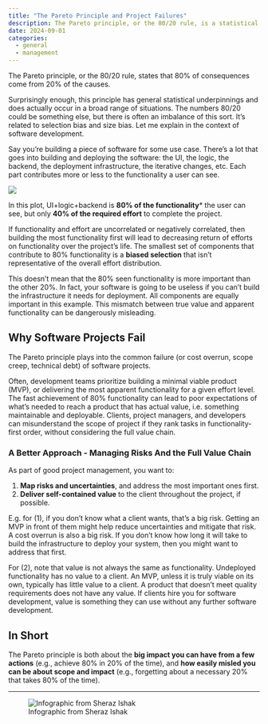 ```yaml
---
title: "The Pareto Principle and Project Failures"
description: The Pareto principle, or the 80/20 rule, is a statistical principle. It’s an important reminder that big impact can come from small things, but that apparently small things can be deceptively important.
date: 2024-09-01
categories:
  - general
  - management
---
```



The Pareto principle, or the 80/20 rule, states that 80% of consequences come from 20% of the causes.

Surprisingly enough, this principle has general statistical underpinnings and does actually occur in a broad range of situations. The numbers 80/20 could be something else, but there is often an imbalance of this sort. It’s related to selection bias and size bias. Let me explain in the context of software development.

Say you’re building a piece of software for some use case. There’s a lot that goes into building and deploying the software: the UI, the logic, the backend, the deployment infrastructure, the iterative changes, etc. Each part contributes more or less to the functionality a user can see.

![](plot.png)

In this plot, UI+logic+backend is **80% of the functionality*** the user can see, but only **40% of the required effort** to complete the project.

If functionality and effort are uncorrelated or negatively correlated, then building the most functionality first will lead to decreasing return of efforts on functionality over the project’s life. The smallest set of components that contribute to 80% functionality is a **biased selection** that isn’t representative of the overall effort distribution.

This doesn’t mean that the 80% seen functionality is more important than the other 20%. In fact, your software is going to be useless if you can’t build the infrastructure it needs for deployment. All components are equally important in this example. This mismatch between true value and apparent functionality can be dangerously misleading.

## Why Software Projects Fail

The Pareto principle plays into the common failure (or cost overrun, scope creep, technical debt) of software projects.

Often, development teams prioritize building a minimal viable product (MVP), or delivering the most apparent functionality for a given effort level. The fast achievement of 80% functionality can lead to poor expectations of what’s needed to reach a product that has actual value, i.e. something maintainable and deployable. Clients, project managers, and developers can misunderstand the scope of project if they rank tasks in functionality-first order, without considering the full value chain.

### A Better Approach - Managing Risks And the Full Value Chain

As part of good project management, you want to:

1. **Map risks and uncertainties**, and address the most important ones first.
2. **Deliver self-contained value** to the client throughout the project, if possible.

E.g. for (1), if you don’t know what a client wants, that’s a big risk. Getting an MVP in front of them might help reduce uncertainties and mitigate that risk. A cost overrun is also a big risk. If you don’t know how long it will take to build the infrastructure to deploy your system, then you might want to address that first.

For (2), note that value is not always the same as functionality. Undeployed functionality has no value to a client. An MVP, unless it is truly viable on its own, typically has little value to a client. A product that doesn’t meet quality requirements does not have any value. If clients hire you for software development, value is something they can use without any further software development.

## In Short

The Pareto principle is both about the **big impact you can have from a few actions** (e.g., achieve 80% in 20% of the time), and **how easily misled you can be about scope and impact** (e.g., forgetting about a necessary 20% that takes 80% of the time).

---

![Infographic from Sheraz Ishak](sheraz.png)

